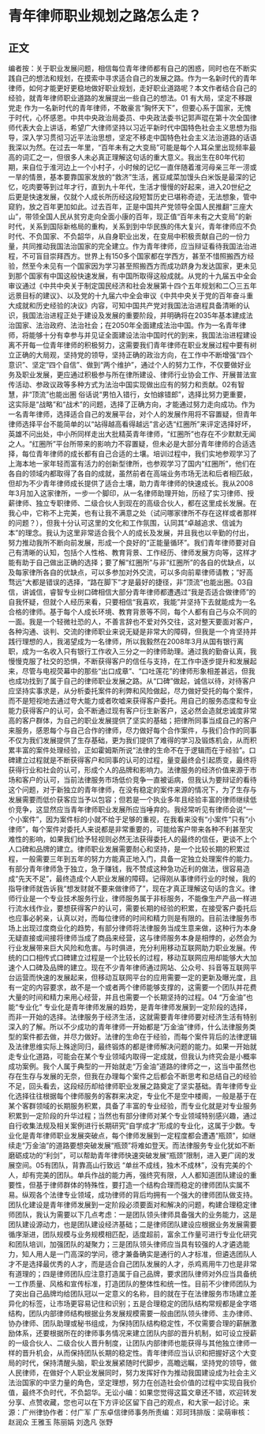# 青年律师职业规划之路怎么走？
## 正文
编者按：关于职业发展问题，相信每位青年律师都有自己的困惑，同时也在不断实践自己的想法和规划，在摸索中寻求适合自己的发展之路。作为一名新时代的青年律师，如何才能更好更稳地做好职业规划，走好职业道路呢？本文作者结合自己的经验，就青年律师职业道路的发展提出一些自己的想法。01 有大局，坚定不移跟党走 作为一名新时代的青年律师，不敢豪言“胸怀天下”，但要心系于国家，无愧于时代，心怀感恩。中共中央政治局委员、中央政法委书记郭声琨在第十次全国律师代表大会上讲话，希望广大律师坚持以习近平新时代中国特色社会主义思想为指导，深入学习贯彻习近平法治思想，坚定不移走中国特色社会主义法治道路的话语我深以为然。在过去一年里，“百年未有之大变局”可能是每个人耳朵里出现频率最高的词汇之一，但很多人未必真正理解这句话的重大意义。我出生在80年代初期，来自位于淮河边上一个小村子，小时候的记忆一直伴随着淮河母亲三年一涝或一旱的情景，基本要靠国家发放的“救济”生活，酱豆咸菜加馒头白米饭是最深的记忆，吃肉要等到过年才行，直到九十年代，生活才慢慢的好起来，进入20世纪之后更是快速发展，仅就个人成长所历经这段短暂历史已堪称奇迹，无法想象，管中窥豹，放之百年更加如此。过去百年，正是中国共产党领导全国人民推翻“三座大山”，带领全国人民从贫穷走向全面小康的百年，现正值“百年未有之大变局”的新时代，关系到国际新格局的重构，关系到到中华民族的伟大复兴，青年律师应不负时代、不负国家、不负韶华，从自身职业出发，在变局中积极贡献自己的一份力量，共同推动我国法治国家的完全建立。作为青年律师，应当辩证看待我国法治进程，不可盲目崇拜西方。世界上有150多个国家都在学西方，甚至不惜照搬西方经验，然至今未见有一个国家因为学习甚至照搬西方而成功跻身为发达国家，更未见到那个国家有中国这般快速发展，有中国所取得这般成就。从党的十九届五中全会审议通过《中共中央关于制定国民经济和社会发展第十四个五年规划和二〇三五年远景目标的建议》、以及党的十九届六中全会审议《中共中央关于党的百年奋斗重大成就和历史经验的决议》内容，可知中国共产党对我国法治进程具备清晰的认识，我国法治进程正处于建设及发展的重要阶段，并明确将在2035年基本建成法治国家、法治政府、法治社会；在2050年全面建成法治中国。作为一名青年律师，将能够十分有幸参与并见证全面建设法治中国时代的到来，我国法治进程建设离不开每一位青年律师的积极努力，这需要我们青年律师在职业发展过程中要有树立正确的大局观，坚持党的领导，坚持正确的政治方向，在工作中不断增强“四个意识”、坚定“四个自信”、做到“两个维护”，通过个人的努力工作，不仅要做好业务及职业发展，更应通过积极参与所在律所建设、律师行业协会工作、开展普法宣传活动、参政议政等多种方式为法治中国实现做出应有的努力和贡献。02有智慧，非“顶流”也能出圈 俗话说“男怕入错行，女怕嫁错郎”，选择比努力更重要，这实际是“战略”和“战术”的问题，选择了正确方向，才能通过努力走向成功。作为一名青年律师，选择适合自己的发展平台，对个人的发展作用将不容置疑，但青年律师选择平台不能简单的以“站得越高看得越远”言必选“红圈所”来评定选择好坏，英雄不问出处，中小所同样走出大批精英青年律师，“红圈所”也存在不少默默无闻之人。“红圈所”平台所带来的影响力不容置疑，但未必是大部分青年律师的合适选择，每位青年律师的成长都有自己合适的土壤。培训过程中，我们实地参观学习了上海本地一家年轻而富有活力的创新型律所，也参观学习了国内“红圈所”，他们在各自的领域内都取得了各自的成就，虽然前者在高端业务市场无法和后者相匹敌，但却为不少青年律师成长提供了适合土壤，助力青年律师的快速成长。我从2008年3月加入这家律所，一步一个脚印，从一名律师助理开始，历经了实习律师、授薪律师、独立专职律师、二级合伙人到现在的高级合伙人，都在这里成长发展。在我心中，它称不上完美，也有让我不满意之处（试问哪家律所不存在这样或者那样的问题？），但我十分认可这里的文化和工作氛围，认同其“卓越追求、信诚为本”的理念。我认为这里非常适合我个人的成长及发展，并且我也以辛勤的付出，努力推动我所不断向前发展，形成一个良好的“正能量循环”。我们青年律师要对自己有清晰的认知，包括个人性格、教育背景、工作经历、律师发展方向等，这样才能有助于自己做出正确的选择；要了解“红圈所”与非“红圈所”的各自的优缺点，以及每家律所各自的优缺点，可以多参加对外交流，可以多向前辈律师请教；“好高骛远”大都是错误的选择，“路在脚下”才是最好的捷径，非“顶流”也能出圈。03自信，讲诚信，睿智专业树口碑相信大部分青年律师都遭遇过“我是否适合做律师”的自我怀疑，但就个人经历来看，只要相信“我喜欢，我能”并坚持下去就能成为一名合格的律师。基于每个人成长环境、教育背景等不同，每个人都有自己与众不同的一面。我是一个轻微社恐的人，不善言辞也不爱对外交往，这对整天要面对客户，各种沟通、谈判、交流的律师职业来说无疑是非常大的障碍，但我是一个肯坚持并践行理想的人，我渴望成为一名律师，所以我毅然在2008年3月从国有银行离职，成为一名收入只有银行工作收入三分之一的律师助理。通过我的勤奋认真，我慢慢克服了社交的恐惧，不断获得客户的信任与支持，在工作中逐步提升和发展起来，尽管与电视荧幕中的那些“出口成章”、“口吐莲花”的律师形象相差甚远，但我也成功找到了属于自己的律师职业发展之路。从“口碑”做起，诚信以待，对待客户应坚持实事求是，从分析委托案件的利弊和风险做起，尽力做好受托的每个案件，而不是短视地去通过夸大能力或者吹嘘来获得客户委托。用自己的服务态度和专业能力获得客户的认可，会不断通过现有客户衍生新客户，这必然会造就忠诚度非常高的客户群体，为自己的职业发展提供了坚实的基础；把律所同事当成自己的客户来服务，感恩每个与自己合作的律师，尽力做好每个合作案件，与我们合作的同事不仅为我们发展提供了生存基础，更为我们提供了难得的学习及锻炼机会，从而积累丰富的案件处理经验，正如霍姆斯所说“法律的生命不在于逻辑而在于经验”。口碑建立过程就是不断获得客户和同事的认可的过程，量变最终会引起质变，最终将获得行业和社会的认可，形成个人的品牌和影响力。法律服务的经济价值来源于市场和客户的认可，当前法律服务市场低价竞争一直被诟病，但我认为要辩证的看待这个问题，对于新独立的青年律师，在没有稳定的案件来源的情况下，为了生存与发展需要而低价获客应当予以包容；但若是一个执业多年且经验丰富的律师继续低价竞争，这显然应当青年律师职业发展所应当唾弃的。我经常听见有律师会说“一个小案件”，因为案件标的小就不给于足够的重视，在我看来没有“小案件”只有“小律师”，每个案件对委托人来说都是非常重要的，可能给客户带来各种不利甚至灾难性的影响，如果我们给予轻视则必然无法获得委托人的最终的信任，更谈不上个人口碑和品牌的建立。律师职业发展需要耐心和坚持，是一个比较长期的积累过程，一般需要三年到五年的努力方能真正地入门，具备一定独立处理案件的能力。有部分青年律师急于独立，急于赚钱，我不赞成这种急功近利的做法，很容易造成“先天不足”，最终造成个人职业发展的障碍。记得刚从事律师行业的时候，我的指导律师就告诉我“想发财就不要来做律师了”，现在才真正理解这句话的含义。律师行业是一个专业技术服务行业，律师服务属于非标服务，不能像生产产品一样进行流水线作业，要想获得客户的认可，需要长期的经验的积累，在接受客户委托后也应事必躬亲，认真以对，而每位律师的时间和精力则是有限的。目前法律服务市场上出现过度商业化的趋势，有部分律师将法律服务当成生意来做，这种行为本身无疑直接或间接将律师当成了商品来经营，这与律师服务本身是相悖的，必然会为行业发展带来巨大风险和危害。与时俱进，充分利用移动互联网助力职业发展。传统的口口相传式口碑建立过程是一个比较长的过程，移动互联网应用却能够大大加速个人口碑及品牌的建立。现在不少青年律师通过网站、公众号、抖音等互联网平台运营而快速的发展起来，但移动互联网平台的应用需要一定的更新及曝光度，且有一定的内容要求，故不是一个或者两个律师能够支撑的，这需要一个团队并花费大量的时间和精力来用心经营，并且也需要一个长期坚持的过程。04 “万金油”也能“专业化” 专业化是青年律师发展的趋势，是青年律师发展到一定阶段的选择，而非一开始的选择。法律服务于经济生活，这就需要青年律师要对经济生活有特别深入的了解。所以不少成功的青年律师一开始都是“万金油”律师，什么法律服务类型的案件都去做，并尽力做好。法律的生命在于经验，而每个案件背后的法律逻辑及法律思维实际上殊途同归，最终锻炼的都是律师解决问题的能力。如果一开始就走专业化道路，可能会在某个专业领域内取得一定成就，但我认为终究会是小概率成功案例。我个人属于典型的一开始就走“万金油”道路的律师之一，这当中虽然也存在生存与发展的无奈，但我在办理每个案件之后都会不断思考和总结自己的经验不足，回头看去，这段经历却给律师职业发展之路奠定了坚实基础。青年律师专业化选择往往根据每个律师服务的客群来决定，专业化不是空中楼阁，一般是基于在某个客群领域的长期服务积累，具备了丰富的专业经验，而专业化就是对专业服务积累到一定阶段的升华过程；当然也有部分律师对某个专业领域特别感兴趣，通过自行收集法规及相关案例进行长期研究“自学成才”形成的专业化，这属于少数。专业化是青年律师职业发展突破点，每个律师发展到一定程度都会遭遇“瓶颈”，如继续走“万金油”的道路要想突破发展“瓶颈”将难如登天。而法律服务专业化犹如不断磨砺成功的“利剑”，可以帮助青年律师快速突破发展“瓶颈”限制，进入更广阔的发展空间。05有团队，背靠高山行致远 “单丝不成线，独木不成林”，没有完美的个人，却有完美的团队。单兵作战的能力再，强终究有限，人人都知道团队建设的重要性，但基于律师群体的特殊性，要打造一个结构合理而稳定的律师团队实属不易。纵观各个法律专业领域，成功律师的背后均拥有一个强大的律师团队做支持。团队化建设是青年律师发展到一定阶段必须要面对和解决的问题，构建合理稳定律师团队，我认为需要以下几点考虑：一是团队领头律师具备强大的业务能力，这是团队建设源动力，也是团队建设经济基础；二是律师团队建设应根据业务发展需要循序渐进，团队规模与业务规模相匹配，适度超前，富余工作量可进行专业化研究和团队培训，加强团队的凝聚力；三是团队领头律师应当具有较强的人才遴选能力，知人用人是一门高深的学问，德才兼备确实是通行的人才标准，但遴选团队人才不是选择最优秀的人才，而是适合自己团队发展的人才，杀鸡焉用牛刀也是非常有道理的；四是律师团队应注意打造属于自己品牌，要求团队律师对外应当具备统一工作质量、风格和宣传标准，打造团队的整体性和统一性。目前不少律师团队为了突出自己品牌均给团队冠以一定意义的名称，目的就在于在法律服务市场建立差异化的标签，让市场更容易记住和识别；五是合理稳定的团队结构常规都是金字塔结构，团队内部律师结构根据业务发展规模需要一般由团队领头律师、主办律师、协办律师、团队助理或秘书组成，为保持团队结构稳定性，不仅需要合理的薪酬激励体系，还要根据所在的律师事务情况来建立团队内部的晋升机制，如可设立授薪的一级合伙人、二级合伙人晋升制度，让团队内部律师也能获得与其他独立律师一样的晋升机会，从而保持团队长期的稳定性。青年律师应当认识和把握好这个大变局的时代，保持清醒头脑，职业发展紧随时代脚步，高瞻远瞩，坚持党的领导，做人民律师，在做好个人职业发展同时，努力发挥好作为推动我国建设成为社会主义法治国家的中坚力量的角色，坚定理想，努力在创造社会价值的过程中实现自我价值，最终不负时代，不负韶华。无讼小编：如果您觉得这篇文章还不错，欢迎转发分享、点赞收藏，您也可以在下方评论区留下自己的观点，和大家一起讨论。来源：广州律协作者：付广军 广东卓信律师事务所责编：邓珂玮排版：梁萌审核：赵润众 王雅玉 陈丽娟 刘逸凡 张野